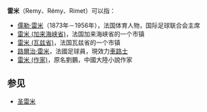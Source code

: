 '''雷米'''（Remy、Rémy、Rimet）可以指：

*[[儒勒·雷米|儒勒·雷米]]（1873年－1956年），法国体育人物，国际足球联合会主席
*[[雷米_(加来海峡省)|雷米 (加来海峡省)]]，法国加来海峡省的一个市镇
*[[雷米_(瓦兹省)|雷米 (瓦兹省)]]，法国瓦兹省的一个市镇
*[[路爾治·雷米|路爾治·雷米]]，法國足球員，現效力[[車路士|車路士]]
*[[雷米_(作家)|雷米 (作家)]]，原名劉鵬，中國大陸小說作家

==参见==
*[[圣雷米|圣雷米]]

{{Disambig|Cat=二字消歧义}}